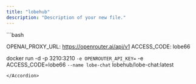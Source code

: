 ```yaml
---
title: "lobehub"
description: "Description of your new file."
---
```


<Accordion title="New Accordion" defaultOpen="false">
  ```bash
   
  OPENAI_PROXY_URL: https://openrouter.ai/api/v1
  ACCESS_CODE: lobe66

  docker run -d -p 3210:3210 `
    -e OPENROUTER_API_KEY= `
    -e ACCESS_CODE=lobe66 `
    --name lobe-chat `
    lobehub/lobe-chat:latest
  ```
</Accordion>